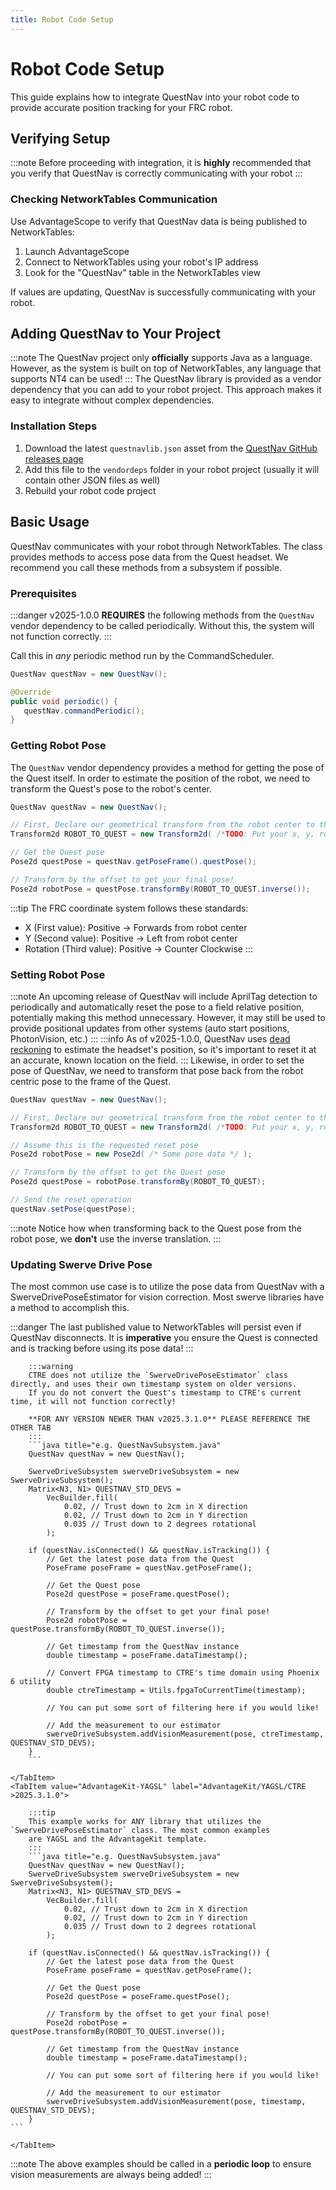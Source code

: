 ```yaml
---
title: Robot Code Setup
---
```


# Robot Code Setup

This guide explains how to integrate QuestNav into your robot code to provide accurate position tracking for your FRC robot.

## Verifying Setup
:::note
Before proceeding with integration, it is **highly** recommended that you verify that QuestNav is correctly
communicating with your robot
:::

### Checking NetworkTables Communication

Use AdvantageScope to verify that QuestNav data is being published to NetworkTables:

1. Launch AdvantageScope
2. Connect to NetworkTables using your robot's IP address
3. Look for the "QuestNav" table in the NetworkTables view

If values are updating, QuestNav is successfully communicating with your robot.

## Adding QuestNav to Your Project

:::note
The QuestNav project only **officially** supports Java as a language. However, as the system is built on top of
NetworkTables, any language that supports NT4 can be used!
:::
The QuestNav library is provided as a vendor dependency that you can add to your robot project. This approach makes it easy to integrate without complex dependencies.

### Installation Steps

1. Download the latest `questnavlib.json` asset from the [QuestNav GitHub releases page](https://github.com/QuestNav/QuestNav/releases)
2. Add this file to the `vendordeps` folder in your robot project (usually it will contain other JSON files as well)
3. Rebuild your robot code project

## Basic Usage

QuestNav communicates with your robot through NetworkTables. The class provides methods to access pose data from the Quest headset.
We recommend you call these methods from a subsystem if possible.

### Prerequisites
:::danger
v2025-1.0.0 **REQUIRES** the following methods from the `QuestNav` vendor dependency to be called periodically. Without this, the system
will not function correctly.
:::

Call this in *any* periodic method run by the CommandScheduler.
```java title="e.g. QuestNavSubsystem.java"
QuestNav questNav = new QuestNav();

@Override
public void periodic() {
   questNav.commandPeriodic();
}
```

### Getting Robot Pose
The `QuestNav` vendor dependency provides a method for getting the pose of the Quest itself. In order to estimate the position of the
robot, we need to transform the Quest's pose to the robot's center.

```java title="e.g. QuestNavSubsystem.java"
QuestNav questNav = new QuestNav();

// First, Declare our geometrical transform from the robot center to the Quest
Transform2d ROBOT_TO_QUEST = new Transform2d( /*TODO: Put your x, y, rotational offsets here!*/ )

// Get the Quest pose
Pose2d questPose = questNav.getPoseFrame().questPose();

// Transform by the offset to get your final pose!
Pose2d robotPose = questPose.transformBy(ROBOT_TO_QUEST.inverse());
```

:::tip
The FRC coordinate system follows these standards:
- X (First value): Positive -> Forwards from robot center
- Y (Second value): Positive -> Left from robot center
- Rotation (Third value): Positive -> Counter Clockwise
:::

### Setting Robot Pose
:::note
An upcoming release of QuestNav will include AprilTag detection to periodically and automatically reset the pose to
a field relative position, potentially making this method unnecessary. However, it may still be used to provide
positional updates from other systems (auto start positions, PhotonVision, etc.)
:::
:::info
As of v2025-1.0.0, QuestNav uses [dead reckoning](https://en.wikipedia.org/wiki/Dead_reckoning) to estimate the headset's
position, so it's important to reset it at an accurate, known location on the field.
:::
Likewise, in order to set the pose of QuestNav, we need to transform that pose back from the robot centric pose to
the frame of the Quest.
```java title="e.g. QuestNavSubsystem.java"
QuestNav questNav = new QuestNav();

// First, Declare our geometrical transform from the robot center to the quest
Transform2d ROBOT_TO_QUEST = new Transform2d( /*TODO: Put your x, y, rotational offsets here!*/ )

// Assume this is the requested reset pose
Pose2d robotPose = new Pose2d( /* Some pose data */ );

// Transform by the offset to get the Quest pose
Pose2d questPose = robotPose.transformBy(ROBOT_TO_QUEST);

// Send the reset operation
questNav.setPose(questPose);
```
:::note
Notice how when transforming back to the Quest pose from the robot pose, we **don't** use the inverse translation.
:::

### Updating Swerve Drive Pose
The most common use case is to utilize the pose data from QuestNav with a SwerveDrivePoseEstimator for vision
correction. Most swerve libraries have a method to accomplish this.


:::danger
The last published value to NetworkTables will persist even if QuestNav disconnects. It is **imperative** you ensure
the Quest is connected and is tracking before using its pose data!
:::


<Tabs>
    <TabItem value="CTRE" label="CTRE Swerve Generator < v2025.3.1.0 ">

        :::warning
        CTRE does not utilize the `SwerveDrivePoseEstimator` class directly, and uses their own timestamp system on older versions.
        If you do not convert the Quest's timestamp to CTRE's current time, it will not function correctly!

        **FOR ANY VERSION NEWER THAN v2025.3.1.0** PLEASE REFERENCE THE OTHER TAB
        :::
        ```java title="e.g. QuestNavSubsystem.java"
        QuestNav questNav = new QuestNav();

        SwerveDriveSubsystem swerveDriveSubsystem = new SwerveDriveSubsystem();
        Matrix<N3, N1> QUESTNAV_STD_DEVS =
            VecBuilder.fill(
                0.02, // Trust down to 2cm in X direction
                0.02, // Trust down to 2cm in Y direction
                0.035 // Trust down to 2 degrees rotational
            );

        if (questNav.isConnected() && questNav.isTracking()) {
            // Get the latest pose data from the Quest
            PoseFrame poseFrame = questNav.getPoseFrame();

            // Get the Quest pose
            Pose2d questPose = poseFrame.questPose();

            // Transform by the offset to get your final pose!
            Pose2d robotPose = questPose.transformBy(ROBOT_TO_QUEST.inverse());

            // Get timestamp from the QuestNav instance
            double timestamp = poseFrame.dataTimestamp();

            // Convert FPGA timestamp to CTRE's time domain using Phoenix 6 utility
            double ctreTimestamp = Utils.fpgaToCurrentTime(timestamp);

            // You can put some sort of filtering here if you would like!

            // Add the measurement to our estimator
            swerveDriveSubsystem.addVisionMeasurement(pose, ctreTimestamp, QUESTNAV_STD_DEVS);
        }
        ```

    </TabItem>
    <TabItem value="AdvantageKit-YAGSL" label="AdvantageKit/YAGSL/CTRE >2025.3.1.0">

        :::tip
        This example works for ANY library that utilizes the `SwerveDrivePoseEstimator` class. The most common examples
        are YAGSL and the AdvantageKit template.
        :::
        ```java title="e.g. QuestNavSubsystem.java"
        QuestNav questNav = new QuestNav();
        SwerveDriveSubsystem swerveDriveSubsystem = new SwerveDriveSubsystem();
        Matrix<N3, N1> QUESTNAV_STD_DEVS =
            VecBuilder.fill(
                0.02, // Trust down to 2cm in X direction
                0.02, // Trust down to 2cm in Y direction
                0.035 // Trust down to 2 degrees rotational
            );

        if (questNav.isConnected() && questNav.isTracking()) {
            // Get the latest pose data from the Quest
            PoseFrame poseFrame = questNav.getPoseFrame();

            // Get the Quest pose
            Pose2d questPose = poseFrame.questPose();

            // Transform by the offset to get your final pose!
            Pose2d robotPose = questPose.transformBy(ROBOT_TO_QUEST.inverse());

            // Get timestamp from the QuestNav instance
            double timestamp = poseFrame.dataTimestamp();

            // You can put some sort of filtering here if you would like!

            // Add the measurement to our estimator
            swerveDriveSubsystem.addVisionMeasurement(pose, timestamp, QUESTNAV_STD_DEVS);
        }
    ```

    </TabItem>
</Tabs>

:::note
The above examples should be called in a **periodic loop** to ensure vision measurements are always being added!
:::
